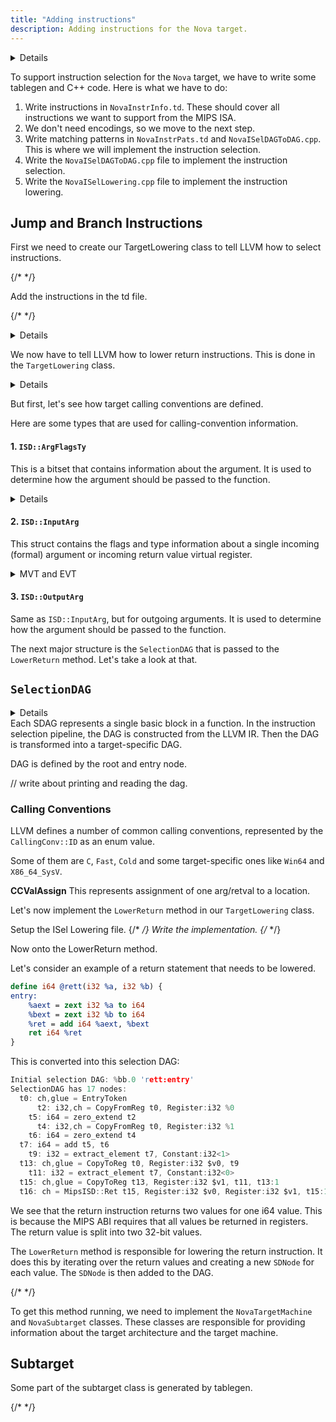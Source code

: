 ```yaml
---
title: "Adding instructions"
description: Adding instructions for the Nova target.
---
```



<Details title="Instruction encodings" defaultOpen={true}>
Since we are not going to generate object code yet, we do not need to 
write the instruction encodings.
</Details>

To support instruction selection for the `Nova` target, we have to write
some tablegen and C++ code. Here is what we have to do:

1. Write instructions in `NovaInstrInfo.td`. These should cover all
instructions we want to support from the MIPS ISA.
2. We don't need encodings, so we move to the next step.
3. Write matching patterns in `NovaInstrPats.td` and `NovaISelDAGToDAG.cpp`. This is where we will
   implement the instruction selection.
4. Write the `NovaISelDAGToDAG.cpp` file to implement the instruction selection.
5. Write the `NovaISelLowering.cpp` file to implement the instruction lowering.


## Jump and Branch Instructions

First we need to create our TargetLowering class to tell
LLVM how to select instructions.

{/* <CodeSnippet id="nova-isel-lowering-1"/> */}

Add the instructions in the td file.

{/* <CodeSnippet id="nova-instr-info-1"/> */}

<Details title="Glue and chains">
<LinkCard
   href="https://groups.google.com/g/llvm-dev/c/F-GU_LiLOLs/m/CVETl5FwCQAJ"
   title="LLVM: Glue and chains"
   />
> Chains represent a dependency between nodes that can't be represented by a data dependency. For example a load following a store that might alias with the address of the load. The store must happen before the load. So the load's chain input is dependent on the store's chain output either directly or through other intermediate nodes that also have chain inputs and outputs. There can be multiple chains in parallel in the DAG. TokenFactor nodes are used to merge separate chains. The InstrEmitter ensures that the chain dependency is satisfied when emitting the linear instruction sequence after isel. But nothing guarantees that parallel chains won't be interleaved. After a node is schedule all of the nodes dependent on it either through data or chain are checked to see if they are now ready to schedule. The scheduler will pick from the ready to schedule nodes without any concern for whether they were on the same chain as the last node scheduled.
>
> Glue is stricter, it says that two nodes must be scheduled adjacent to each other in the linear instruction sequence.

</Details>

We now have to tell LLVM how to lower return instructions. This is done in the `TargetLowering` class.

<Details title="See the virtual method in TargetLowering">
This method must be implemented by targets.


{/* <CodeSnippet noContext id="the-lower-return"/> */}

</Details>

But first, let's see how target calling conventions are defined.

Here are some types that are used for calling-convention information.

#### 1. `ISD::ArgFlagsTy`
This is a bitset that contains information about the argument. It is used to
   determine how the argument should be passed to the function.
<Details title="ISD::ArgFlagsTy">
<CodeSnippet noContext id="arg-flags"/>
</Details>

#### 2. `ISD::InputArg`
This struct contains the flags and type information about a single incoming (formal) argument or incoming return value virtual register.


<details title="MVT and EVT">
<summary>MVT and EVT</summary>
There are two fundamental classes that are used to represent types in LLVM: `MVT` and `EVT`.


#### 1. MVT
From the documentation:
> Machine Value Type. Every type that is supported natively by some
> processor targeted by LLVM occurs here. This means that any legal value
> type can be represented by an MVT.

It is basically a single `uint16_t` value that is used to represent the type. We can see all types listed in
`ValueTypes.td`. We can query the properties of the type using the `MVT` class methods. Some of them are pasted here for reference:

<CodeSnippet id="value-types-1" collapse="5-17"/>

#### 2. EVT
From the documentation:
> Extended Value Type. Capable of holding value types which are not native
> for any processor (such as the i12345 type), as well as the types an MVT
> can represent.

An EVT object holds an `MVT` value and an LLVM `Type` object.

We can initialize an `EVT` object in two ways shown below. Note that they can be implicitly casted from `MVT`.
<CodeSnippet noContext id="evt-init-1"/>
The two fields start off invalid for the default constructor.
<CodeSnippet noContext id="evt-members"/>
We then have a number of methods to query the type. Some of them are:
1. `isSimple()` - Returns true if the type is a simple type (i.e. not a vector or complex type).
Here "extended" means that this is not an MVT type but an LLVMTy.
2. `isInteger()` - Returns true if the type is an integer type.
and so on.
</details>

<CodeSnippet noContext id="input-arg"/>

#### 3. `ISD::OutputArg`
Same as `ISD::InputArg`, but for outgoing arguments. It is used to determine how the argument should be passed to the function.
<CodeSnippet noContext id="output-arg"/>


The next major structure is the `SelectionDAG` that is passed to the `LowerReturn` method. Let's take a look at that.

## `SelectionDAG`
<Details title="Move this section" type="tip">
This can be moved into its own page explaining the selection process.
</Details>
Each SDAG represents a single basic block in a function. In the instruction selection pipeline,
the DAG is constructed from the LLVM IR. Then the DAG is transformed into a target-specific DAG.

DAG is defined by the root and entry node.

// write about printing and reading the dag.

### Calling Conventions
LLVM defines a number of common calling conventions, represented by the `CallingConv::ID` as an enum value.

Some of them are `C`, `Fast`, `Cold` and some target-specific ones like `Win64` and `X86_64_SysV`. 

**CCValAssign**
This represents assignment of one arg/retval to a location.

Let's now implement the `LowerReturn` method in our `TargetLowering` class.

Setup the ISel Lowering file.
{/* <CodeSnippet id="nova-isel-lowering-1"/> */}
Write the implementation.
{/* <CodeSnippet id="nova-isel-lowering-cpp-1"/> */}

Now onto the LowerReturn method.

Let's consider an example of a return statement that needs to be lowered.

```llvm
define i64 @rett(i32 %a, i32 %b) {
entry:
    %aext = zext i32 %a to i64
    %bext = zext i32 %b to i64
    %ret = add i64 %aext, %bext
    ret i64 %ret
}
```
This is converted into this selection DAG:
```c {8,13}
Initial selection DAG: %bb.0 'rett:entry'
SelectionDAG has 17 nodes:
  t0: ch,glue = EntryToken
      t2: i32,ch = CopyFromReg t0, Register:i32 %0
    t5: i64 = zero_extend t2
      t4: i32,ch = CopyFromReg t0, Register:i32 %1
    t6: i64 = zero_extend t4
  t7: i64 = add t5, t6
    t9: i32 = extract_element t7, Constant:i32<1>
  t13: ch,glue = CopyToReg t0, Register:i32 $v0, t9
    t11: i32 = extract_element t7, Constant:i32<0>
  t15: ch,glue = CopyToReg t13, Register:i32 $v1, t11, t13:1
  t16: ch = MipsISD::Ret t15, Register:i32 $v0, Register:i32 $v1, t15:1
```
We see that the return instruction returns two values for one i64 value. This is because the MIPS ABI requires that all values be returned in registers. The return value is split into two 32-bit values.

The `LowerReturn` method is responsible for lowering the return instruction. It does this by iterating over the return values and creating a new `SDNode` for each value. The `SDNode` is then added to the DAG.

{/* <CodeSnippet id="nova-isel-lowering-cpp-2"/> */}

To get this method running, we need to implement the `NovaTargetMachine` and `NovaSubtarget` classes. These classes are responsible for providing information about the target architecture and the target machine.

## Subtarget
Some part of the subtarget class is generated by tablegen.

{/* <CodeSnippet id="nova-subtarget-1"/> */}
